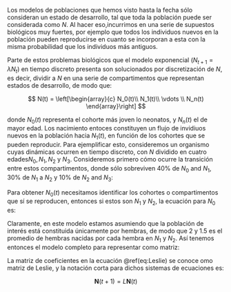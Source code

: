 Los modelos de poblaciones que hemos visto hasta la fecha sólo consideran un estado de desarrollo, tal que toda la población puede ser considerada como $N$. Al hacer eso,incurrimos en una serie de supuestos biológicos muy fuertes, por ejemplo que todos los individuos nuevos en la población pueden reproducirse en cuanto se incorporan a esta con la misma probabilidad que los individuos más antiguos.

Parte de estos problemas biológicos que el modelo exponencial ($N_{t+1} = \lambda N_t$) en tiempo discreto presenta son solucionados por discretización de $N$, es decir, dividir a $N$ en una serie de compartimentos que representan estados de desarrollo, de modo que:

$$
N(t) = \left[\begin{array}{c} N_0(t)\\ N_1(t)\\ \vdots \\ N_n(t) \end{array}\right]
$$

donde $N_0(t)$ representa el cohorte más joven lo neonatos, y $N_n(t)$ el de mayor edad. Los nacimiento entoces constituyen un flujo de invidiuos nuevos en la población hacia $N_1(t)$, en función de los cohortes que se pueden reproducir. Para ejemplificar esto, consideremos un organismo cuyas dinámicas ocurren en tiempo discreto, con $N$ dividido en cuatro edades$N_0, N_1, N_2$ y $N_3$. Consideremos primero cómo ocurre la transición entre estos compartimentos, donde sólo sobreviven 40% de $N_0$ and $N_1$, 30% de $N_1$ a $N_2$ y 10% de $N_2$ and $N_3$:

\begin{align}
N_{1, t+1} &= 0.4 N_{0, t} \\
N_{2, t+1} &= 0.3 N_{1, t} \\
N_{3, t+1} &= 0.1 N_{2, t}
\end{align}

Para obtener $N_0(t)$ necesitamos identificar los cohortes o compartimentos que sí se reproducen, entonces si estos son $N_1$ y $N_2$, la ecuación para $N_0$ es:

\begin{align}
N_{0, t+1} &= \mathrm{Crías\ nacidas\ de\ madres} N_{1, t} + \mathrm{Crías\ nacidas\ de\ madres} N_{2, t} \\
N_{0, t+1} &= 2 N_{1, t} + 1.5 N_{2, t}
\end{align}

Claramente, en este modelo estamos asumiendo que la población de interés está constituida únicamente por hembras, de modo que $2$ y $1.5$ es el promedio de hembras nacidas por cada hembra en $N_1$ y $N_2$. Así tenemos entonces el modelo completo para representar como matriz:

\begin{equation}
\left[\begin{array}{c}
N_{0, t+1} \\ N_{1, t+1} \\ N_{2, t+1} \\ N_{3, t+1}
\end{array}\right] =
\left[ 
\begin{array}{cccc}
0 & 2 & 1.5 & 0 \\
0.4 & 0 & 0 & 0 \\
0  & 0.3& 0 & 0 \\
0  & 0 & 0.1& 0
\end{array}
\right] (\#eq:Leslie)
\end{equation}

La matriz de coeficientes en la ecuación \@ref(eq:Leslie) se conoce omo matriz de Leslie, y la notación corta para dichos sistemas de ecuaciones es:

$$\mathbf{N}(t+1) = L \mathbf{N}(t)$$





